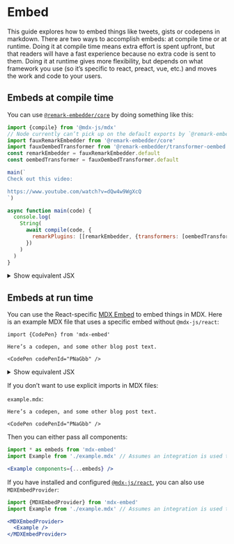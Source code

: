 
# Embed

This guide explores how to embed things like tweets, gists or codepens in
markdown.
There are two ways to accomplish embeds: at compile time or at
runtime.
Doing it at compile time means extra effort is spent upfront, but that readers
will have a fast experience because no extra code is sent to them.
Doing it at runtime gives more flexibility, but depends on what framework you
use (so it’s specific to react, preact, vue, etc.) and moves the work and code
to your users.

## Embeds at compile time

You can use [`@remark-embedder/core`][remark-embedder] by doing something like
this:

```js
import {compile} from '@mdx-js/mdx'
// Node currently can’t pick up on the default exports by `@remark-embedder`.
import fauxRemarkEmbedder from '@remark-embedder/core'
import fauxOembedTransformer from '@remark-embedder/transformer-oembed'
const remarkEmbedder = fauxRemarkEmbedder.default
const oembedTransformer = fauxOembedTransformer.default

main(`
Check out this video:

https://www.youtube.com/watch?v=dQw4w9WgXcQ
`)

async function main(code) {
  console.log(
    String(
      await compile(code, {
        remarkPlugins: [[remarkEmbedder, {transformers: [oembedTransformer]}]]
      })
    )
  )
}
```

<details>
  <summary>Show equivalent JSX</summary>

  ```js
  <>
    <p>Check out this video:</p>
    <iframe width="200" height="113" src="https://www.youtube.com/embed/dQw4w9WgXcQ?feature=oembed" frameBorder="0" allow="accelerometer; autoplay; clipboard-write; encrypted-media; gyroscope; picture-in-picture" allowFullScreen />
  </>
  ```
</details>

## Embeds at run time

You can use the React-specific [MDX Embed][mdx-embed] to embed things in MDX.
Here is an example MDX file that uses a specific embed without `@mdx-js/react`:

```mdx
import {CodePen} from 'mdx-embed'

Here’s a codepen, and some other blog post text.

<CodePen codePenId="PNaGbb" />
```

<details>
  <summary>Show equivalent JSX</summary>

  ```js
  <>
    <p>Here’s a codepen, and some other blog post text.</p>
    <CodePen codePenId="PNaGbb" />
  </>
  ```
</details>

If you don’t want to use explicit imports in MDX files:

`example.mdx`:

```mdx
Here’s a codepen, and some other blog post text.

<CodePen codePenId="PNaGbb" />
```

Then you can either pass all components:

```jsx
import * as embeds from 'mdx-embed'
import Example from './example.mdx' // Assumes an integration is used to compile MDX -> JS.

<Example components={...embeds} />
```

If you have installed and configured [`@mdx-js/react`][mdx-react],
you can also use `MDXEmbedProvider`:

```jsx
import {MDXEmbedProvider} from 'mdx-embed'
import Example from './example.mdx' // Assumes an integration is used to compile MDX -> JS.

<MDXEmbedProvider>
  <Example />
</MDXEmbedProvider>
```

[remark-embedder]: https://github.com/remark-embedder/core

[mdx-embed]: https://www.mdx-embed.com/

[mdx-react]: /packages/react/
